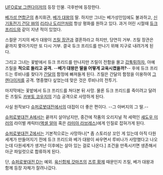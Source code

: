 [[UFO로보 그렌다이저]]의 등장 인물. 극후반에 등장한다. 

[[베가성 연합군]]의 총지휘관, [[베가 대왕]]의 딸. 하지만 그녀는 베가성인임에도 불과하고, [[신기동전기 건담 W]]의 [[리리나 도리안]]처럼 항상 평화를 원하고 있다. 과거 어린 시절때 [[듀크 프리드]]와 같이 지낸 적이 있었다. 

스컬문 기지의 베가 대왕이 [[즈릴 장관]]과 결혼하라고 하지만, 당연히 거부. 즈릴 장관은 끝까지 쫓아가지만 또 다시 거부. 결국 듀크 프리드를 만나기 위해 지구로 내려가게 된다. 

그리고 그녀는 꽃밭에서 듀크 프리드를 만나지만 즈릴이 전함을 몰고 [[갑툭튀]]하자, 아예 즈릴을 '''적으로 돌리고 공격.''' --'''베가 대왕은 딸을 어떻게 교육시켰을까?'''-- 후에 듀크 프리드는 루비나를 찾다가 [[간달]]의 함정에 빠져들게 된다. 즈릴은 간달의 함정을 이용하여 [[그렌다이저]]를 공격. 명중했다 싶었는데 맞은 것은 루비나의 전투기. 

마지막에는 꽃밭에서 듀크 프리드를 쳐다본 뒤 사망. 물론 듀크 프리드를 죽이려고 달려든 즈릴도 [[카부토 코우지]]의 기습 공격으로 사망하게 된다. 

사실 원작보다 [[슈퍼로봇대전]]에서의 대접이 더 좋은 편이다. --그 아버지의 그 딸.-- 

[[슈퍼로봇대전 A]]에서는 끝까지 살아남지만, 중간에 작품의 오리지널 적 세력인 [[섀도우 미러]]의 라이벌 캐릭터([[액셀 알마]] 혹은 [[라미아 라브레스]])에게 인질로 잡혀가게 된다. 

[[슈퍼로봇대전 Z]]에서는 기본적으로는 사망하나[* 좀 스토리상 꼬인 게 있는데 아직 다원세계가 만들어지기 전에 듀크 프리드와 베가 대왕이 싸우면서 루비나가 사망했다고 나오는데 다원세계가 생겨난 이후에는 살아 있는 걸로 나온다.] 조건을 만족시키면 생존해서 아군 파일럿으로 합류하게 된다. 

단, [[슈퍼로봇대전 D]]는 예외. [[육신합체 갓마즈]]의 [[즈루 황제]] 때문인지 즈릴, 베가 대왕과 함께 등장 자체가 잘려나갔다. 
